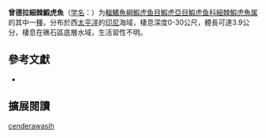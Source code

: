 {{Speciesbox 
| status = NE
| status_system = IUCN3.1
| status_ref = 
| genus = Acentrogobius
| species = cenderawasih
| authority = Allen & Erdmann, 2012
}}

'''曾德拉細棘鰕虎魚'''（[[学名|学名]]：{{lang|la|''Acentrogobius cenderawasih''}}）为[[輻鰭魚綱|輻鰭魚綱]][[鰕虎鱼目|鰕虎鱼目]][[鰕虎亞目|鰕虎亞目]][[鰕虎鱼科|鰕虎鱼科]][[細棘鰕虎魚属|細棘鰕虎魚属]]的其中一[[種|種]]，分布於西[[太平洋|太平洋]]的[[印尼|印尼]]海域，棲息深度0-30公尺，體長可達3.9公分，棲息在礁石區底層水域，生活習性不明。

== 參考文獻 ==
*{{FishBase_species|genus=Acentrogobius|species=cenderawasih|year=2014|month=8}}
== 擴展閱讀 ==
{{refbegin}}
{{wikispecies-inline|Acentrogobius cenderawasih|曾德拉細棘鰕虎魚}}
{{refend}}
{{Wikispecies|Acentrogobius cenderawasih}}
{{Taxonbar|from=Q18014454}}

[[Category:細棘鰕虎魚属|cenderawasih]]